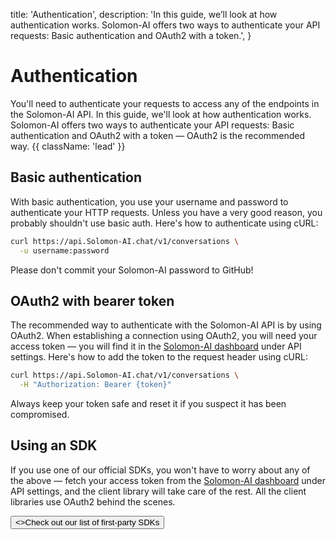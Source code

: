  title: 'Authentication',
  description:
    'In this guide, we’ll look at how authentication works. Solomon-AI offers two ways to authenticate your API requests: Basic authentication and OAuth2 with a token.',
}

# Authentication

You'll need to authenticate your requests to access any of the endpoints in the Solomon-AI API. In this guide, we'll look at how authentication works. Solomon-AI offers two ways to authenticate your API requests: Basic authentication and OAuth2 with a token — OAuth2 is the recommended way. {{ className: 'lead' }}

## Basic authentication

With basic authentication, you use your username and password to authenticate your HTTP requests. Unless you have a very good reason, you probably shouldn't use basic auth. Here's how to authenticate using cURL:

```bash {{ title: 'Example request with basic auth' }}
curl https://api.Solomon-AI.chat/v1/conversations \
  -u username:password
```

Please don't commit your Solomon-AI password to GitHub!

## OAuth2 with bearer token

The recommended way to authenticate with the Solomon-AI API is by using OAuth2. When establishing a connection using OAuth2, you will need your access token — you will find it in the [Solomon-AI dashboard](solomon-ai.io) under API settings. Here's how to add the token to the request header using cURL:

```bash {{ title: 'Example request with bearer token' }}
curl https://api.Solomon-AI.chat/v1/conversations \
  -H "Authorization: Bearer {token}"
```

Always keep your token safe and reset it if you suspect it has been compromised.

## Using an SDK

If you use one of our official SDKs, you won't have to worry about any of the above — fetch your access token from the [Solomon-AI dashboard](solomon-ai.io) under API settings, and the client library will take care of the rest. All the client libraries use OAuth2 behind the scenes.

<div className="not-prose">
  <Button href="/sdks" variant="text" arrow="right">
    <>Check out our list of first-party SDKs</>
  </Button>
</div>
